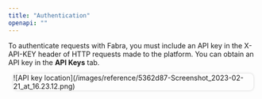 ```yaml
---
title: "Authentication"
openapi: ""
---
```


To authenticate requests with Fabra, you must include an API key in the
X-API-KEY header of HTTP requests made to the platform. You can obtain an API
key in the **API Keys** tab.

<div style="margin: 0 10px;"><div style="box-shadow: rgb(99 99 99 / 30%) 0 0 4px; border-radius: 8px;">![API key location](/images/reference/5362d87-Screenshot_2023-02-21_at_16.23.12.png)</div></div>

